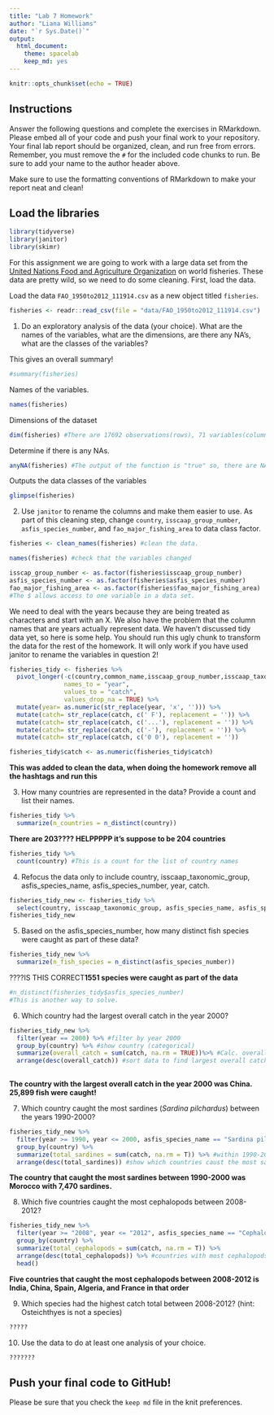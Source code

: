```yaml
---
title: "Lab 7 Homework"
author: "Liana Williams"
date: "`r Sys.Date()`"
output:
  html_document: 
    theme: spacelab
    keep_md: yes
---
```


```r
knitr::opts_chunk$set(echo = TRUE)
```

## Instructions
Answer the following questions and complete the exercises in RMarkdown. Please embed all of your code and push your final work to your repository. Your final lab report should be organized, clean, and run free from errors. Remember, you must remove the `#` for the included code chunks to run. Be sure to add your name to the author header above.  

Make sure to use the formatting conventions of RMarkdown to make your report neat and clean!  

## Load the libraries
```r
library(tidyverse)
library(janitor)
library(skimr)
```

For this assignment we are going to work with a large data set from the [United Nations Food and Agriculture Organization](http://www.fao.org/about/en/) on world fisheries. These data are pretty wild, so we need to do some cleaning. First, load the data.  


Load the data `FAO_1950to2012_111914.csv` as a new object titled `fisheries`.
```r
fisheries <- readr::read_csv(file = "data/FAO_1950to2012_111914.csv")
```

1. Do an exploratory analysis of the data (your choice). What are the names of the variables, what are the dimensions, are there any NA's, what are the classes of the variables? 

This gives an overall summary! 
```r
#summary(fisheries)
```

Names of the variables. 
```r
names(fisheries) 
```

Dimensions of the dataset
```r
dim(fisheries) #There are 17692 observations(rows), 71 variables(columns)
```

Determine if there is any NAs. 
```r
anyNA(fisheries) #The output of the function is "true" so, there are NAs in the file
```

Outputs the data classes of the variables 
```r
glimpse(fisheries)
```

2. Use `janitor` to rename the columns and make them easier to use. As part of this cleaning step, change `country`, `isscaap_group_number`, `asfis_species_number`, and `fao_major_fishing_area` to data class factor. 
```r
fisheries <- clean_names(fisheries) #clean the data. 
```

```r
names(fisheries) #check that the variables changed
```

```r
isscap_group_number <- as.factor(fisheries$isscaap_group_number)  
asfis_species_number <- as.factor(fisheries$asfis_species_number)  
fao_major_fishing_area <- as.factor(fisheries$fao_major_fishing_area)
#The $ allows access to one variable in a data set.
```

 
We need to deal with the years because they are being treated as characters and start with an X. We also have the problem that the column names that are years actually represent data. We haven't discussed tidy data yet, so here is some help. You should run this ugly chunk to transform the data for the rest of the homework. It will only work if you have used janitor to rename the variables in question 2!  
```r
fisheries_tidy <- fisheries %>% 
  pivot_longer(-c(country,common_name,isscaap_group_number,isscaap_taxonomic_group,asfis_species_number,asfis_species_name,fao_major_fishing_area,measure),
               names_to = "year",
               values_to = "catch",
               values_drop_na = TRUE) %>% 
  mutate(year= as.numeric(str_replace(year, 'x', ''))) %>% 
  mutate(catch= str_replace(catch, c(' F'), replacement = '')) %>% 
  mutate(catch= str_replace(catch, c('...'), replacement = '')) %>% 
  mutate(catch= str_replace(catch, c('-'), replacement = '')) %>% 
  mutate(catch= str_replace(catch, c('0 0'), replacement = ''))

fisheries_tidy$catch <- as.numeric(fisheries_tidy$catch)
```

**This was added to clean the data, when doing the homework remove all the hashtags and run this**

3. How many countries are represented in the data? Provide a count and list their names.
```r
fisheries_tidy %>% 
  summarize(n_countries = n_distinct(country))
```

**There are 203???? HELPPPPP it's suppose to be 204 countries** 

```r
fisheries_tidy %>% 
  count(country) #This is a count for the list of country names
```


4. Refocus the data only to include country, isscaap_taxonomic_group, asfis_species_name, asfis_species_number, year, catch.
```r
fisheries_tidy_new <- fisheries_tidy %>% 
  select(country, isscaap_taxonomic_group, asfis_species_name, asfis_species_number, year, catch)
fisheries_tidy_new
```

5. Based on the asfis_species_number, how many distinct fish species were caught as part of these data?
```r
fisheries_tidy_new %>% 
  summarize(n_fish_species = n_distinct(asfis_species_number))
```
????IS THIS CORRECT**1551 species were caught as part of the data**

```r
#n_distinct(fisheries_tidy$asfis_species_number)  
#This is another way to solve. 
```

6. Which country had the largest overall catch in the year 2000?
```r
fisheries_tidy_new %>% 
  filter(year == 2000) %>% #filter by year 2000
  group_by(country) %>% #show country (categorical)  
  summarize(overall_catch = sum(catch, na.rm = TRUE))%>% #Calc. overall catch value  
  arrange(desc(overall_catch)) #sort data to find largest overall catch
  
```
**The country with the largest overall catch in the year 2000 was China. 25,899 fish were caught!**

7. Which country caught the most sardines (_Sardina pilchardus_) between the years 1990-2000?
```r
fisheries_tidy_new %>% 
  filter(year >= 1990, year <= 2000, asfis_species_name == "Sardina pilchardus") %>% #filter time and sardines 
  group_by(country) %>% 
  summarize(total_sardines = sum(catch, na.rm = T)) %>% #within 1990-2000 it shows #'s sardines caught in each country
  arrange(desc(total_sardines)) #show which countries caust the most sardines 
```

**The country that caught the most sardines between 1990-2000 was Morocco with 7,470 sardines.**

8. Which five countries caught the most cephalopods between 2008-2012?
```r
fisheries_tidy_new %>% 
  filter(year >= "2008", year <= "2012", asfis_species_name == "Cephalopoda") %>% 
  group_by(country) %>% 
  summarize(total_cephalopods = sum(catch, na.rm = T)) %>% 
  arrange(desc(total_cephalopods)) %>% #countries with most cephalopods caught is at the top
  head()
```
**Five countries that caught the most cephalopods between 2008-2012 is India, China, Spain, Algeria, and France in that order**

9. Which species had the highest catch total between 2008-2012? (hint: Osteichthyes is not a species)
```r
?????
```

10. Use the data to do at least one analysis of your choice.
```r
???????
```

## Push your final code to GitHub!
Please be sure that you check the `keep md` file in the knit preferences.   